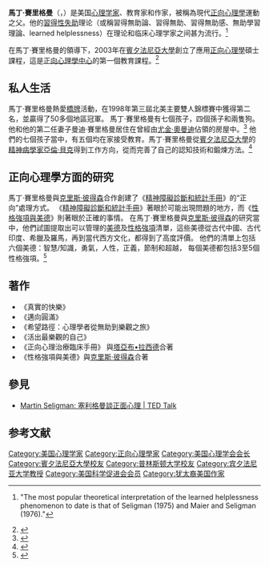 {{Infobox person
| name                      = 馬丁·賽里格曼
| image                     = Flickr - The U.S. Army - Comprehensive Soldiers Fitness (1)cropped.jpg
| image_size                =
| caption                   = 
| birth_date                = {{Birth date and age|1942|08|12}}
| birth_place               = [[纽约|纽约]][[奥尔巴尼|奥尔巴尼]]
| death_date                = <!-- {{Death date and age|YYYY|MM|DD|YYYY|MM|DD}} (death date then birth date) -->
| death_place               = 
| other_names               = Marty
| education                 = 
| alma_mater                = [[普林斯顿大学|普林斯顿大学]](A.B.)<br>[[宾夕法尼亚大学|宾夕法尼亚大学]][[心理学|心理学]](Ph.D.)
| occupation                = 心理学家、教育家和作家
| employer                  = 宾夕法尼亚大学
| organization              =
| known_for                 = 
| notable_works             = 
| title                     = Zellerbach Family Professor of Psychology
| spouse                    = 
| children                  = 
| parents                   = 
| awards                    = 
| signature                 = 
| website                   = <!-- {{URL|www.example.com}} -->
}}

'''馬丁·賽里格曼'''（{{lang-en|Martin E. P. Seligman}}，{{bd|1942年|8月12日|}}）是美国[[心理学家|心理学家]]、教育家和作家，被稱為現代[[正向心理學|正向心理學]]運動之父。他的[[習得性失助|習得性失助]]理论（或稱習得無助論、習得無助、習得無助感、無助學習理論、learned helplessness）在理论和临床心理学家之间甚为流行。<ref>{{cite book |title=The psychology of learning and motivation: advances in research and theory |url=http://books.google.com/books?id=A-Tk-JHDe58C&pg=PA30 |first=Gordon H. |last=Bower |publisher=Academic Press, Harcourt Brace Jovanovich |year=1981 |page=30 |isbn=9780125433150 |access-date=2014-05-01 |archive-date=2014-07-02 |archive-url=https://web.archive.org/web/20140702064037/http://books.google.com/books?id=A-Tk-JHDe58C&pg=PA30 |dead-url=no }} "The most popular theoretical interpretation of the learned helplessness phenomenon to date is that of Seligman (1975) and Maier and Seligman (1976)."</ref>

在馬丁·賽里格曼的領導下，2003年在[[賓夕法尼亞大學|賓夕法尼亞大學]]創立了應用[[正向心理學|正向心理學]]碩士課程，這是[[正向心理學中心|正向心理學中心]]的第一個教育課程。<ref>{{cite web|title=MAPP program|url=http://www.sas.upenn.edu/lps/graduate/mapp|publisher=University of Pennsylvania|access-date=2014-04-10}}</ref>

==私人生活==
馬丁·賽里格曼熱愛[[橋牌|橋牌]]活動，在1998年第三屆北美主要雙人錦標賽中獲得第二名，並贏得了50多個地區冠軍。
馬丁·賽里格曼有七個孩子，四個孫子和兩隻狗。 他和他的第二任妻子曼迪·賽里格曼居住在曾經由[[尤金·奧曼迪|尤金·奧曼迪]]佔領的房屋中。<ref>{{cite web|last=Burling|first=Stacey|title=The power of a positive thinker|url=http://articles.philly.com/2010-05-30/news/24964448_1_positive-psychology-positive-thinker-soldiers|work=[[The_Philadelphia_Inquirer|The Philadelphia Inquirer]] |access-date=2014-04-01|date=2010-05-30}}</ref>
他們的七個孩子當中，有五個均在家接受教育。馬丁·賽里格曼從[[賓夕法尼亞大學|賓夕法尼亞大學]]的[[精神病學家|精神病學家]][[亞倫·貝克|亞倫·貝克]]得到工作方向，從而完善了自己的認知技術和鍛煉方法。<ref>{{cite web|last=Hirtz|first=Rob|title=Martin Seligman's Journey: from Learned Helplessness to Learned Happiness|url=http://www.upenn.edu/gazette/0199/hirtz.html|work=The Pennsylvania Gazette|publisher=The University of Pennsylvania|date=January 1999}}</ref>

==正向心理學方面的研究==
馬丁·賽里格曼與[[克里斯·彼得森|克里斯·彼得森]]合作創建了《[[精神障礙診斷和統計手冊|精神障礙診斷和統計手冊]]》的“正向”處理方式。 《[[精神障礙診斷和統計手冊|精神障礙診斷和統計手冊]]》著眼於可能出現問題的地方，而《[[性格強項與美德|性格強項與美德]]》則著眼於正確的事情。 在馬丁·賽里格曼與[[克里斯·彼得森|克里斯·彼得森]]的研究當中，他們試圖提取出可以管理的[[美德|美德]]及[[性格強項|性格強項]]清單，這些美德從古代中國、古代印度、希臘及羅馬，再到當代西方文化，都得到了高度評價。 他們的清單上包括六個美德：智慧/知識，勇氣，人性，正義，節制和超越， 每個美德都包括3至5個性格強項。<ref>{{cite journal |last1=Linley |first1=P.A. |last2=Maltby |first2=J. |last3=Wood |first3=A.M. |last4=Joseph |first4=S. |last5=Harrington |first5=S. |last6=Peterson |first6=C. |last7=Park |first7=N. |last8=Seligman |first8=M.E.P. |title=Character strengths in the United Kingdom: The VIA Inventory of strengths |journal=Personality and Individual Differences |volume=43 |issue=2 |pages=341–351 |year=2007 |url=http://personalpages.manchester.ac.uk/staff/alex.wood/VIA.pdf |doi=10.1016/j.paid.2006.12.004 |access-date=2009-05-11 |archive-url=https://web.archive.org/web/20110717135237/http://personalpages.manchester.ac.uk/staff/alex.wood/VIA.pdf |archive-date=2011-07-17 |url-status=dead }}</ref>

== 著作 ==
* 《真實的快樂》
* 《邁向圓滿》
* 《希望路徑：心理學者從無助到樂觀之旅》
* 《活出最樂觀的自己》
* 《正向心理治療臨床手冊》 與[[塔亞布•拉西德|塔亞布•拉西德]]合著
* 《性格強項與美德》與[[克里斯·彼得森|克里斯·彼得森]]合著

== 參見 ==
* [https://www.ted.com/talks/martin_seligman_on_the_state_of_psychology?language=zh-tw Martin Seligman: 塞利格曼談正面心理 | TED Talk] {{Wayback|url=https://www.ted.com/talks/martin_seligman_on_the_state_of_psychology?language=zh-tw |date=20190404200626 }}

==参考文献==
{{reflist}}

{{Authority control}}
{{DEFAULTSORT:Seligman}}
[[Category:美国心理学家|Category:美国心理学家]]
[[Category:正向心理學家|Category:正向心理學家]]
[[Category:美国心理学会会长|Category:美国心理学会会长]]
[[Category:賓夕法尼亞大學校友|Category:賓夕法尼亞大學校友]]
[[Category:普林斯顿大学校友|Category:普林斯顿大学校友]]
[[Category:宾夕法尼亚大学教授|Category:宾夕法尼亚大学教授]]
[[Category:美国科学促进会会员|Category:美国科学促进会会员]]
[[Category:犹太裔美国作家|Category:犹太裔美国作家]]